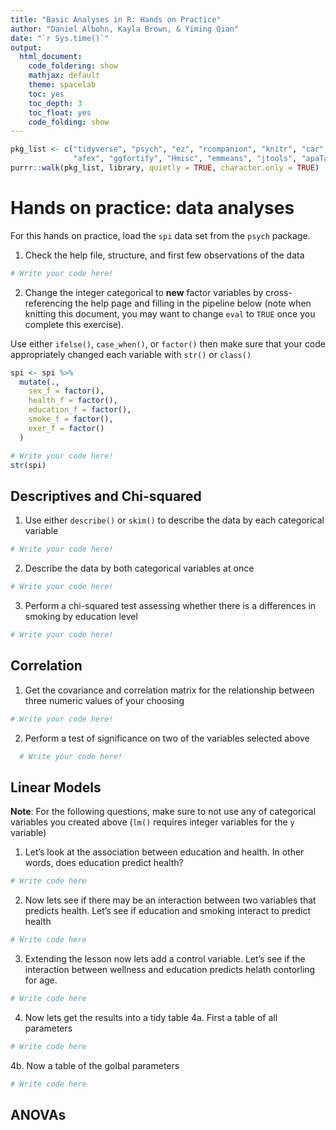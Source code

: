```yaml
---
title: "Basic Analyses in R: Hands on Practice"
author: "Daniel Albohn, Kayla Brown, & Yiming Qian"
date: "`r Sys.time()`"
output:
  html_document:
    code_foldering: show
    mathjax: default
    theme: spacelab
    toc: yes
    toc_depth: 3
    toc_float: yes
    code_folding: show
---
```


```r
pkg_list <- c("tidyverse", "psych", "ez", "rcompanion", "knitr", "car",
              "afex", "ggfortify", "Hmisc", "emmeans", "jtools", "apaTables")
purrr::walk(pkg_list, library, quietly = TRUE, character.only = TRUE)
```

# Hands on practice: data analyses
For this hands on practice, load the `spi` data set from the `psych` package.

1. Check the help file, structure, and first few observations of the data

```r
# Write your code here!

```

2. Change the integer categorical to **new** factor variables by cross-referencing
the help page and filling in the pipeline below (note when knitting this
document, you may want to change `eval` to `TRUE` once you complete this
exercise).

Use either `ifelse()`, `case_when()`, or `factor()` then make
sure that your code appropriately changed each variable with `str()` or
`class()`

```r
spi <- spi %>%
  mutate(.,
    sex_f = factor(),
    health_f = factor(),
    education_f = factor(),
    smoke_f = factor(),
    exer_f = factor()
  )

# Write your code here!
str(spi)
```

## Descriptives and Chi-squared

1. Use either `describe()` or `skim()` to describe the data by each categorical
variable

```r
# Write your code here!

```


2. Describe the data by both categorical variables at once

```r
# Write your code here!

```


3. Perform a chi-squared test assessing whether there is a differences in smoking
by education level

```r
# Write your code here!

```

## Correlation

1. Get the covariance and correlation matrix for the relationship between
three numeric values of your choosing

```r
# Write your code here!

```

2. Perform a test of significance on two of the variables selected above

```r
  # Write your code here!

```

## Linear Models
**Note**: For the following questions, make sure to not use any of categorical variables you created
above (`lm()` requires integer variables for the `y` variable)

1. Let's look at the association between education and health. In other words, does education predict health?
```r
# Write code here

```

2. Now lets see if there may be an interaction between two variables that predicts health. Let's see if education and smoking interact to predict health
```r
# Write code here

```

3. Extending the lesson now lets add a control variable. Let's see if the interaction between wellness and education predicts helath contorling for age.
```r
# Write code here

```

4. Now lets get the results into a tidy table
4a. First a table of all parameters
```r
# Write code here

```

4b. Now a table of the golbal parameters
```r
# Write code here

```

## ANOVAs